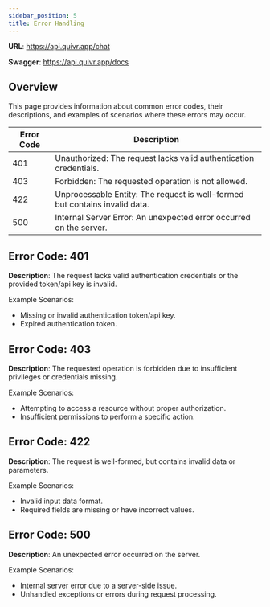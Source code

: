```yaml
---
sidebar_position: 5
title: Error Handling
---
```


**URL**: https://api.quivr.app/chat

**Swagger**: https://api.quivr.app/docs

## Overview

This page provides information about common error codes, their descriptions, and examples of scenarios where these errors may occur.

| Error Code | Description                                                                 |
| ---------- | --------------------------------------------------------------------------- |
| 401        | Unauthorized: The request lacks valid authentication credentials.           |
| 403        | Forbidden: The requested operation is not allowed.                          |
| 422        | Unprocessable Entity: The request is well-formed but contains invalid data. |
| 500        | Internal Server Error: An unexpected error occurred on the server.          |

## Error Code: 401

**Description**: The request lacks valid authentication credentials or the provided token/api key is invalid.

Example Scenarios:

- Missing or invalid authentication token/api key.
- Expired authentication token.

## Error Code: 403

**Description**: The requested operation is forbidden due to insufficient privileges or credentials missing.

Example Scenarios:

- Attempting to access a resource without proper authorization.
- Insufficient permissions to perform a specific action.

## Error Code: 422

**Description**: The request is well-formed, but contains invalid data or parameters.

Example Scenarios:

- Invalid input data format.
- Required fields are missing or have incorrect values.

## Error Code: 500

**Description**: An unexpected error occurred on the server.

Example Scenarios:

- Internal server error due to a server-side issue.
- Unhandled exceptions or errors during request processing.
